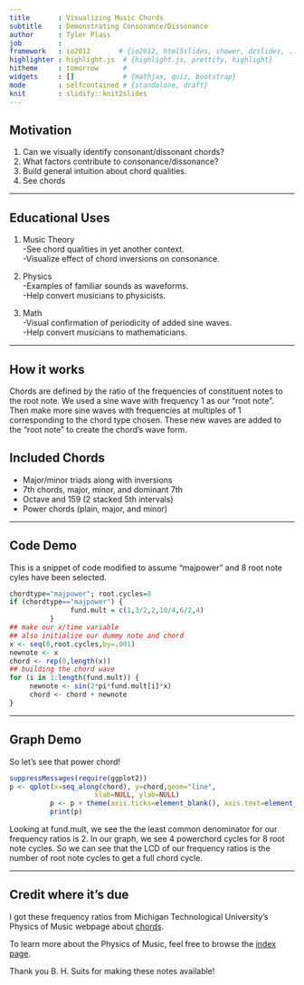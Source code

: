 ```yaml
---
title       : Visualizing Music Chords
subtitle    : Demonstrating Consonance/Dissonance
author      : Tyler Plass
job         : 
framework   : io2012       # {io2012, html5slides, shower, dzslides, ...}
highlighter : highlight.js  # {highlight.js, prettify, highlight}
hitheme     : tomorrow      # 
widgets     : []            # {mathjax, quiz, bootstrap}
mode        : selfcontained # {standalone, draft}
knit        : slidify::knit2slides
---
```


## Motivation

1. Can we visually identify consonant/dissonant chords?
2. What factors contribute to consonance/dissonance?
3. Build general intuition about chord qualities.
4. See chords

---

## Educational Uses

1. Music Theory  
-See chord qualities in yet another context.  
-Visualize effect of chord inversions on consonance.  

2. Physics  
-Examples of familiar sounds as waveforms.  
-Help convert musicians to physicists.  

3. Math  
-Visual confirmation of periodicity of added sine waves.  
-Help convert musicians to mathematicians.

---

## How it works

Chords are defined by the ratio of the frequencies of constituent notes to the root note. We used a sine wave with frequency 1 as our "root note". Then make more sine waves with frequencies at multiples of 1 corresponding to the chord type chosen. These new waves are added to the "root note" to create the chord's wave form.  
  
## Included Chords
- Major/minor triads along with inversions
- 7th chords, major, minor, and dominant 7th
- Octave and 159 (2 stacked 5th intervals)
- Power chords (plain, major, and minor)

---

## Code Demo
This is a snippet of code modified to assume "majpower" and 8 root note cyles have been selected.

``` r
chordtype="majpower"; root.cycles=8
if (chordtype=="majpower") {
               fund.mult = c(1,3/2,2,10/4,6/2,4)
          }
## make our x/time variable
## also initialize our dummy note and chord
x <- seq(0,root.cycles,by=.001)
newnote <- x
chord <- rep(0,length(x))  
## building the chord wave
for (i in 1:length(fund.mult)) {
     newnote <- sin(2*pi*fund.mult[i]*x)
     chord <- chord + newnote
}

```

---

## Graph Demo
So let's see that power chord!  
``` r
suppressMessages(require(ggplot2))
p <- qplot(x=seq_along(chord), y=chord,geom="line",
                     xlab=NULL, ylab=NULL) 
          p <- p + theme(axis.ticks=element_blank(), axis.text=element_blank())
          print(p)
```

Looking at fund.mult, we see the the least common denominator for our frequency ratios is 2. In our graph, we see 4 powerchord cycles for 8 root note cycles. So we can see that the LCD of our frequency ratios is the number of root note cycles to get a full chord cycle.

---

## Credit where it's due

I got these frequency ratios from Michigan Technological University's Physics of Music webpage about [chords](http://www.phy.mtu.edu/~suits/chords.html). 
  
To learn more about the Physics of Music, feel free to browse the [index page](http://www.phy.mtu.edu/~suits/Physicsofmusic.html).

Thank you B. H. Suits for making these notes available!